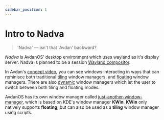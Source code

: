 ```yaml
---
sidebar_position: 1
---
```

# Intro to Nadva

<Notice type="wip" url="/docs/nadva/nadva-intro.mdx" />

> 'Nadva' — isn't that 'Avdan' backward?


*Nadva* is AvdanOS' desktop environment which uses wayland as it's display server. Nadva is planned to be a session [Wayland compositor](https://wayland.freedesktop.org).

In Avdan's [concept video](https://www.youtube.com/watch?v=tXFEiw1aJTw),
you can see windows interacting in ways that can reminisce both traditional [tiling](https://en.wikipedia.org/wiki/Tiling_window_manager) window managers, and [floating](https://en.wikipedia.org/wiki/Stacking_window_manager) window managers. There are also [dynamic](https://en.wikipedia.org/wiki/Dynamic_window_manager) window managers which let the user to switch between both tiling and floating modes.

AvdanOS has its own window manager called [just-another-window-manager](https://github.com/Avdan-OS/just-another-window-manager), which is based on KDE's window manager **KWin**. **KWin** only natively supports **floating**, but can also be used as a **tiling** window manager using scripts.
